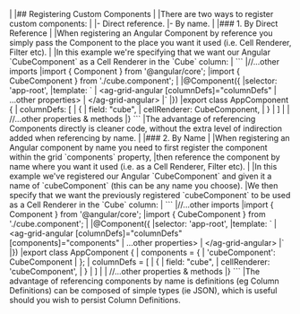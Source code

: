 <framework-specific-section frameworks="angular">
|
|## Registering Custom Components
|
|There are two ways to register custom components:
|
|- Direct reference.
|- By name.
|
|### 1. By Direct Reference
|
|When registering an Angular Component by reference you simply pass the Component to the place you want it used (i.e. Cell Renderer, Filter etc).
|
|In this example we're specifying that we want our Angular `CubeComponent` as a Cell Renderer in the `Cube` column:
|
</framework-specific-section>

<framework-specific-section frameworks="angular">
```
|//...other imports
|import { Component } from '@angular/core';
|import { CubeComponent } from './cube.component';
|
|@Component({
|selector: 'app-root',
|template: `
|   &lt;ag-grid-angular [columnDefs]="columnDefs"
|                    ...other properties>
|   &lt;/ag-grid-angular>
|`
|})
|export class AppComponent {
|   columnDefs: [
|       {
|           field: "cube",
|           cellRenderer: CubeComponent,     
|       }
|   ]
|
|   //...other properties & methods
|}
```
</framework-specific-section>

<framework-specific-section frameworks="angular">
|The advantage of referencing Components directly is cleaner code, without the extra level of indirection added when referencing by name.
|
|### 2. By Name
|
|When registering an Angular component by name you need to first register the component within the grid `components` property,
|then reference the component by name where you want it used (i.e. as a Cell Renderer, Filter etc).
|
|In this example we've registered our Angular `CubeComponent` and given it a name of `cubeComponent` (this can be any name you choose).
|We then specify that we want the previously registered `cubeComponent` to be used as a Cell Renderer in the `Cube` column:
|
</framework-specific-section>

<framework-specific-section frameworks="angular">
```
|//...other imports
|import { Component } from '@angular/core';
|import { CubeComponent } from './cube.component';
|
|@Component({
|selector: 'app-root',
|template: `
|   &lt;ag-grid-angular [columnDefs]="columnDefs" [components]="components"
|                    ...other properties>
|   &lt;/ag-grid-angular>
|`
|})
|export class AppComponent {
|   components = {
|       'cubeComponent': CubeComponent
|   };          
|   columnDefs = [
|       {
|           field: "cube",
|           cellRenderer: 'cubeComponent',     
|       }
|   ]
|
|   //...other properties & methods
|}
```
</framework-specific-section>

<framework-specific-section frameworks="angular">
|The advantage of referencing components by name is definitions (eg Column Definitions) can be composed of simple types (ie JSON), which is useful should you wish to persist Column Definitions.
</framework-specific-section>

